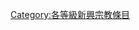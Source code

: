 {{catmore1|[[Wikipedia:宗教专题/新兴宗教工作小组|Wikipedia:宗教专题/新兴宗教工作小组]]}}
{{Articles by Quality|topic=新兴宗教|format=TOC}}
{{emptycat}}

[[Category:各等級新興宗教條目|Category:各等級新興宗教條目]]
